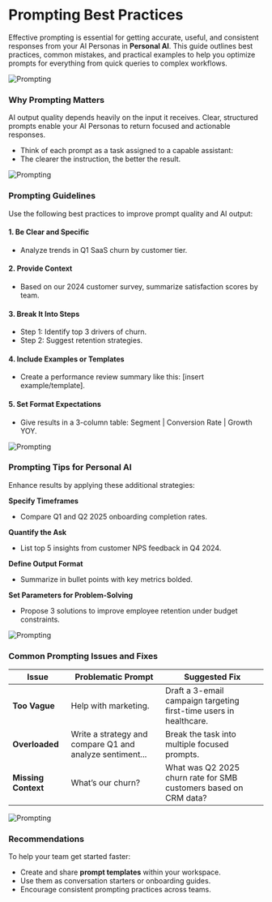
# Prompting Best Practices

Effective prompting is essential for getting accurate, useful, and consistent responses from your AI Personas in **Personal AI**.
This guide outlines best practices, common mistakes, and practical examples to help you optimize prompts for everything from quick queries to complex workflows.

![Prompting](/images/prompt11.png)

### Why Prompting Matters

AI output quality depends heavily on the input it receives. Clear, structured prompts enable your AI Personas to return focused and actionable responses.
- Think of each prompt as a task assigned to a capable assistant:  
- The clearer the instruction, the better the result.

![Prompting](/images/prompt22.png)

### Prompting Guidelines

Use the following best practices to improve prompt quality and AI output:

#### 1. Be Clear and Specific

- Analyze trends in Q1 SaaS churn by customer tier.

#### 2. Provide Context

- Based on our 2024 customer survey, summarize satisfaction scores by team.

#### 3. Break It Into Steps

- Step 1: Identify top 3 drivers of churn.  
- Step 2: Suggest retention strategies.

#### 4. Include Examples or Templates

- Create a performance review summary like this: [insert example/template].

#### 5. Set Format Expectations

- Give results in a 3-column table: Segment | Conversion Rate | Growth YOY.

![Prompting](/images/prompt33.png)


### Prompting Tips for Personal AI

Enhance results by applying these additional strategies:

**Specify Timeframes**

- Compare Q1 and Q2 2025 onboarding completion rates.

**Quantify the Ask**

- List top 5 insights from customer NPS feedback in Q4 2024.

**Define Output Format**

- Summarize in bullet points with key metrics bolded.

**Set Parameters for Problem-Solving**

- Propose 3 solutions to improve employee retention under budget constraints.

![Prompting](/images/prompt44.png)


### Common Prompting Issues and Fixes

| Issue               | Problematic Prompt                                      | Suggested Fix                                                      |
| ------------------- | --------------------------------------------------------| -------------------------------------------------------------------|
| **Too Vague**       | Help with marketing.                                    | Draft a 3-email campaign targeting first-time users in healthcare. |
| **Overloaded**      | Write a strategy and compare Q1 and analyze sentiment...| Break the task into multiple focused prompts.                      |
| **Missing Context** | What’s our churn?                                       | What was Q2 2025 churn rate for SMB customers based on CRM data?   |


![Prompting](/images/prompt55.png)


### Recommendations

To help your team get started faster:
- Create and share **prompt templates** within your workspace.
- Use them as conversation starters or onboarding guides.
- Encourage consistent prompting practices across teams.
